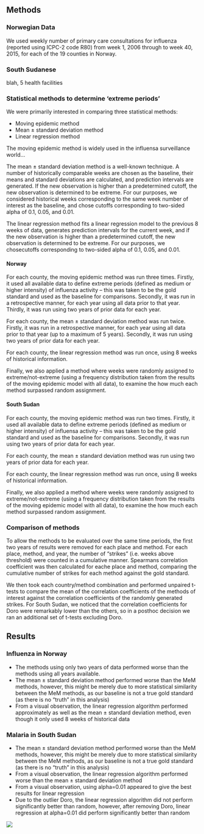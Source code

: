 ## Methods

### Norwegian Data

We used weekly number of primary care consultations for influenza (reported using ICPC-2 code R80) from week 1, 2006 through to week 40, 2015, for each of the 19 counties in Norway.


### South Sudanese 

blah, 5 health facilities

### Statistical methods to determine 'extreme periods'

We were primarily interested in comparing three statistical methods:

* Moving epidemic method
* Mean &pm; standard deviation method
* Linear regression method

The moving epidemic method is widely used in the influensa surveillance world...

The mean &pm; standard deviation method is a well-known technique. A number of historically comparable weeks are chosen as the baseline, their means and standard deviations are calculated, and prediction intervals are generated. If the new observation is higher than a predetermined cutoff, the new observation is determined to be extreme. For our purposes, we considered historical weeks corresponding to the same week number of interest as the baseline, and chose cutoffs corresponding to two-sided alpha of 0.1, 0.05, and 0.01.

The linear regression method fits a linear regression model to the previous 8 weeks of data, generates prediction intervals for the current week, and if the new observation is higher than a predetermined cutoff, the new observation is determined to be extreme. For our purposes, we chosecutoffs corresponding to two-sided alpha of 0.1, 0.05, and 0.01.

#### Norway

For each county, the moving epidemic method was run three times. Firstly, it used all available data to define extreme periods (defined as medium or higher intensity) of influenza activity -- this was taken to be the gold standard and used as the baseline for comparisons. Secondly, it was run in a retrospective manner, for each year using all data prior to that year. Thirdly, it was run using two years of prior data for each year.

For each county, the mean &pm; standard deviation method was run twice. Firstly, it was run in a retrospective manner, for each year using all data prior to that year (up to a maximum of 5 years). Secondly, it was run using two years of prior data for each year.

For each county, the linear regression method was run once, using 8 weeks of historical information.

Finally, we also applied a method where weeks were randomly assigned to extreme/not-extreme (using a frequency distribution taken from the results of the moving epidemic model with all data), to examine the how much each method surpassed random assignment.

#### South Sudan

For each county, the moving epidemic method was run two times. Firstly, it used all available data to define extreme periods (defined as medium or higher intensity) of influensa activity -- this was taken to be the gold standard and used as the baseline for comparisons. Secondly, it was run using two years of prior data for each year.

For each county, the mean &pm; standard deviation method was run using two years of prior data for each year.

For each county, the linear regression method was run once, using 8 weeks of historical information.

Finally, we also applied a method where weeks were randomly assigned to extreme/not-extreme (using a frequency distribution taken from the results of the moving epidemic model with all data), to examine the how much each method surpassed random assignment.

### Comparison of methods

To allow the methods to be evaluated over the same time periods, the first two years of results were removed for each place and method. For each place, method, and year, the number of "strikes" (i.e. weeks above threshold) were counted in a cumulative manner. Spearmans correlation coefficient was then calculated for eache place and method, comparing the cumulative number of strikes for each method against the gold standard.

We then took each country/method combination and performed unpaired t-tests to compare the mean of the correlation coefficients of the methods of interest against the correlation coefficients of the randomly generated strikes. For South Sudan, we noticed that the correlation coefficients for Doro were remarkably lower than the others, so in a posthoc decision we ran an additional set of t-tests excluding Doro.

## Results

### Influenza in Norway

* The methods using only two years of data performed worse than the methods using all years available.
* The mean &pm; standard deviation method performed worse than the MeM methods, however, this might be merely due to more statistical similarity between the MeM methods, as our baseline is not a true gold standard (as there is no "truth" in this analysis)
* From a visual observation, the linear regression algorithm performed approximately as well as the mean &pm; standard deviation method, even though it only used 8 weeks of historical data


### Malaria in South Sudan

* The mean &pm; standard deviation method performed worse than the MeM methods, however, this might be merely due to more statistical similarity between the MeM methods, as our baseline is not a true gold standard (as there is no "truth" in this analysis)
* From a visual observation, the linear regression algorithm performed worse than the mean &pm; standard deviation method
* From a visual observation, using alpha=0.01 appeared to give the best results for linear regression
* Due to the outlier Doro, the linear regression algorithm did not perform significantly better than random, however, after removing Doro, linear regression at alpha=0.01 did perform significantly better than random

![](results_final/correlation.png)

